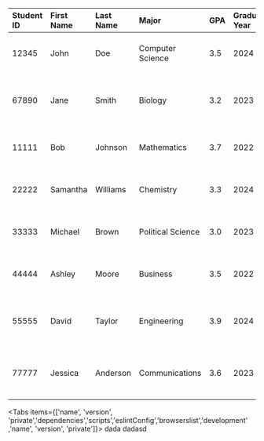 
|**Student ID**|**First Name**|**Last Name**|**Major**|**GPA**|**Graduation Year**|**Email**|**Phone Number**|**Address**|**Date of Birth**|**Gender**|**Class Standing**|**Enrollment Status**|**Enrollment Date**|**Graduation Date**|**Advisor ID**|
|:----|:----|:----|:----|:----|:----|:----|:----|:----|:----|:----|:----|:----|:----|:----|:----|
|    12345|John|Doe|Computer Science|3.5|2024|johndoe@example.com|555-555-5555|123 Main St, Anytown USA|01/01/2000|M|Junior|Full-time|01/01/2022|05/01/2024|54321|
|    67890|Jane|Smith|Biology|3.2|2023|janesmith@example.com|555-555-5555|456 Park Ave, Anytown USA|02/02/1999|F|Senior|Full-time|01/01/2019|12/01/2022|56789|
|    11111|Bob|Johnson|Mathematics|3.7|2022|bobjohnson@example.com|555-555-5555|789 Elm St, Anytown USA|03/03/1998|M|Senior|Part-time|01/01/2021|05/01/2022|98765|
|    22222|Samantha|Williams|Chemistry|3.3|2024|samanthawilliams@example.com|555-555-5555|321 Oak St, Anytown USA|04/04/1997|F|Junior|Full-time|01/01/2022|05/01/2024|54321|
|    33333|Michael|Brown|Political Science|3.0|2023|michaelbrown@example.com|555-555-5555|159 Pine St, Anytown USA|05/05/1996|M|Senior|Full-time|01/01/2019|12/01/2022|56789|
|    44444|Ashley|Moore|Business|3.5|2022|ashleymoore@example.com|555-555-5555|753 Birch St, Anytown USA|06/06/1995|F|Senior|Part-time|01/01/2021|05/01/2022|98765|
|    55555|David|Taylor|Engineering|3.9|2024|davidtaylor@example.com|555-555-5555|964 Maple St, Anytown USA|07/07/1994|M|Junior|Full-time|01/01/2022|05/01/2024|54321|
|    77777|Jessica|Anderson|Communications|3.6|2023|jessicaanderson@example.com|555-555-5555|111 Cedar St, Anytown USA|08/08/1993|F|Senior|Full-time|01/01/2019|12/01/2022|56789|

<Tabs items={['name', 'version', 'private','dependencies','scripts','eslintConfig','browserslist','development' ,'name', 'version', 'private']}>
  <Tab className='bg-red-500'>
    dada
  </Tab>
  <Tab>
    dadasd
  </Tab>
</Tabs>
